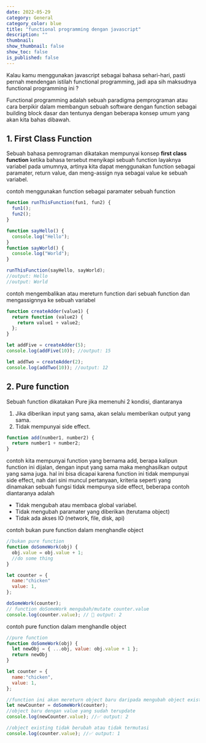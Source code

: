 ```yaml
---
date: 2022-05-29
category: General
category_color: blue
title: "functional programming dengan javascript"
description: ""
thumbnail:
show_thumbnail: false
show_toc: false
is_published: false
---
```


Kalau kamu menggunakan javascript sebagai bahasa sehari-hari, pasti pernah mendengan istilah functional programming, jadi apa sih maksudnya functional programming ini ?

Functional programming adalah sebuah paradigma pemprograman atau cara berpikir dalam membangun sebuah software dengan function sebagai building block dasar dan tentunya dengan beberapa konsep umum yang akan kita bahas dibawah.

## 1. First Class Function

Sebuah bahasa pemrograman dikatakan mempunyai konsep **first class function** ketika bahasa tersebut menyikapi sebuah function layaknya variabel pada umumnya, artinya kita dapat menggunakan function sebagai paramater, return value, dan meng-assign nya sebagai value ke sebuah variabel.

contoh menggunakan function sebagai paramater sebuah function

```javascript
function runThisFunction(fun1, fun2) {
  fun1();
  fun2();
}

function sayHello() {
  console.log("Hello");
}
function sayWorld() {
  console.log("World");
}

runThisFunction(sayHello, sayWorld);
//output: Hello
//output: World
```

contoh mengembalikan atau mereturn function dari sebuah function dan mengassignnya ke sebuah variabel

```javascript
function createAdder(value1) {
  return function (value2) {
    return value1 + value2;
  };
}

let addFive = createAdder(5);
console.log(addFive(10)); //output: 15

let addTwo = createAdder(2);
console.log(addTwo(10)); //output: 12

```

## 2. Pure function

Sebuah function dikatakan Pure jika memenuhi 2 kondisi, diantaranya

1. Jika diberikan input yang sama, akan selalu memberikan output yang sama.
2. Tidak mempunyai side effect.

```javascript
function add(number1, number2) {
  return number1 + number2;
}
```

contoh kita mempunyai function yang bernama add, berapa kalipun function ini dijalan, dengan input yang sama maka menghasilkan output yang sama juga. hal ini bisa dicapai karena function ini tidak mempunyai side effect, nah dari sini muncul pertanyaan, kriteria seperti yang dinamakan sebuah fungsi tidak mempunya side effect, beberapa contoh diantaranya adalah

- Tidak mengubah atau membaca global variabel.
- Tidak mengubah paramater yang diberikan (terutama object)
- Tidak ada akses IO (network, file, disk, api)

contoh bukan pure function dalam menghandle object

```javascript
//bukan pure function
function doSomeWork(obj) {
  obj.value = obj.value + 1;
  //do some thing
}

let counter = {
  name:"chicken"
  value: 1,
};

doSomeWork(counter);
// function doSomeWork mengubah/mutate counter.value
console.log(counter.value); // 🔴 output: 2 

```

contoh pure function dalam menghandle object

```javascript
//pure function
function doSomeWork(obj) {
  let newObj = { ...obj, value: obj.value + 1 };
  return newObj
}

let counter = {
  name:"chicken",
  value: 1,
};

//function ini akan mereturn object baru daripada mengubah object existing
let newCounter = doSomeWork(counter);
//object baru dengan value yang sudah terupdate
console.log(newCounter.value); //✅ output: 2

//object existing tidak berubah atau tidak termutasi
console.log(counter.value); //✅ output: 1
```
